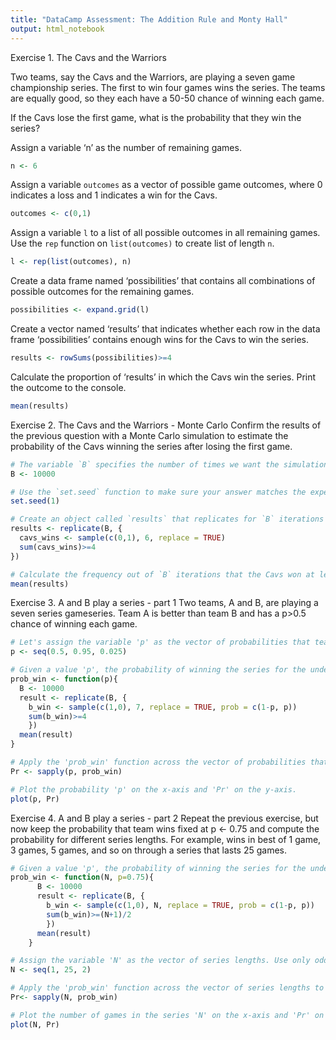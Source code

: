 ```yaml
---
title: "DataCamp Assessment: The Addition Rule and Monty Hall"
output: html_notebook
---
```


Exercise 1. The Cavs and the Warriors

Two teams, say the Cavs and the Warriors, are playing a seven game championship series. The first to win four games wins the series. The teams are equally good, so they each have a 50-50 chance of winning each game.

If the Cavs lose the first game, what is the probability that they win the series?

Assign a variable 'n' as the number of remaining games.

```r
n <- 6

```

Assign a variable `outcomes` as a vector of possible game outcomes, where 0 indicates a loss and 1 indicates a win for the Cavs.

```r
outcomes <- c(0,1)

```

Assign a variable `l` to a list of all possible outcomes in all remaining games. Use the `rep` function on `list(outcomes)` to create list of length `n`. 

```r
l <- rep(list(outcomes), n)

```
Create a data frame named 'possibilities' that contains all combinations of possible outcomes for the remaining games.

```r

possibilities <- expand.grid(l)

```
Create a vector named 'results' that indicates whether each row in the data frame 'possibilities' contains enough wins for the Cavs to win the series.

```r

results <- rowSums(possibilities)>=4

```

Calculate the proportion of 'results' in which the Cavs win the series. Print the outcome to the console.


```r
mean(results)
```

Exercise 2. The Cavs and the Warriors - Monte Carlo
Confirm the results of the previous question with a Monte Carlo simulation to estimate the probability of the Cavs winning the series after losing the first game.

```r

# The variable `B` specifies the number of times we want the simulation to run. Let's run the Monte Carlo simulation 10,000 times.
B <- 10000
```

```r
# Use the `set.seed` function to make sure your answer matches the expected result after random sampling.
set.seed(1)
```
```r
# Create an object called `results` that replicates for `B` iterations a simulated series and determines whether that series contains at least four wins for the Cavs.
results <- replicate(B, {
  cavs_wins <- sample(c(0,1), 6, replace = TRUE)
  sum(cavs_wins)>=4 
})
```

```r
# Calculate the frequency out of `B` iterations that the Cavs won at least four games in the remainder of the series. Print your answer to the console. 
mean(results)
```

Exercise 3. A and B play a series - part 1
Two teams, A and B, are playing a seven series gameseries. Team A is better than team B and has a p>0.5
chance of winning each game.

```r
# Let's assign the variable 'p' as the vector of probabilities that team A will win.
p <- seq(0.5, 0.95, 0.025)

# Given a value 'p', the probability of winning the series for the underdog team B can be computed with the following function based on a Monte Carlo simulation:
prob_win <- function(p){
  B <- 10000
  result <- replicate(B, {
    b_win <- sample(c(1,0), 7, replace = TRUE, prob = c(1-p, p))
    sum(b_win)>=4
    })
  mean(result)
}

# Apply the 'prob_win' function across the vector of probabilities that team A will win to determine the probability that team B will win. Call this object 'Pr'.
Pr <- sapply(p, prob_win)

# Plot the probability 'p' on the x-axis and 'Pr' on the y-axis.
plot(p, Pr)
```
Exercise 4. A and B play a series - part 2
Repeat the previous exercise, but now keep the probability that team  wins fixed at p <- 0.75 and compute the probability for different series lengths. For example, wins in best of 1 game, 3 games, 5 games, and so on through a series that lasts 25 games.

```r

# Given a value 'p', the probability of winning the series for the underdog team $B$ can be computed with the following function based on a Monte Carlo simulation:
prob_win <- function(N, p=0.75){
      B <- 10000
      result <- replicate(B, {
        b_win <- sample(c(1,0), N, replace = TRUE, prob = c(1-p, p))
        sum(b_win)>=(N+1)/2
        })
      mean(result)
    }

# Assign the variable 'N' as the vector of series lengths. Use only odd numbers ranging from 1 to 25 games.
N <- seq(1, 25, 2)

# Apply the 'prob_win' function across the vector of series lengths to determine the probability that team B will win. Call this object `Pr`.
Pr<- sapply(N, prob_win)

# Plot the number of games in the series 'N' on the x-axis and 'Pr' on the y-axis.
plot(N, Pr)
```

